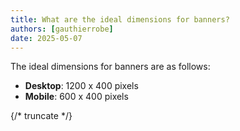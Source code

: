 ```yaml
---
title: What are the ideal dimensions for banners?
authors: [gauthierrobe]
date: 2025-05-07
---
```


The ideal dimensions for banners are as follows:
- **Desktop**: 1200 x 400 pixels
- **Mobile**: 600 x 400 pixels

{/* truncate */}

